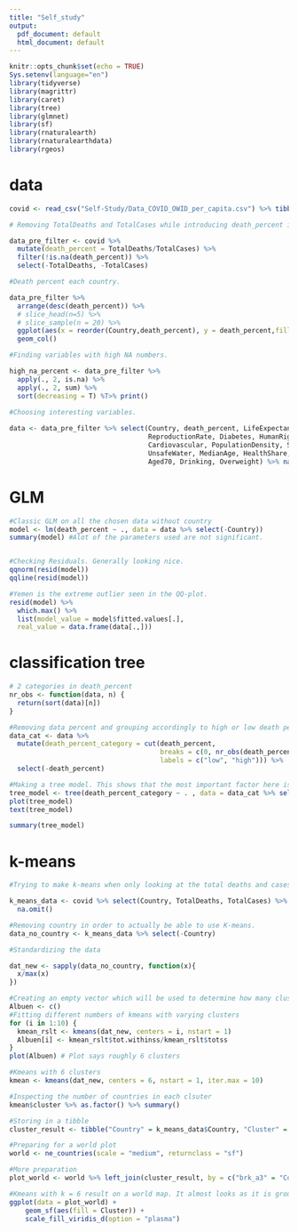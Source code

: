 ```yaml
---
title: "Self_study"
output:
  pdf_document: default
  html_document: default
---
```


```r
knitr::opts_chunk$set(echo = TRUE)
Sys.setenv(language="en")
library(tidyverse)
library(magrittr)
library(caret)
library(tree)
library(glmnet)
library(sf)
library(rnaturalearth)
library(rnaturalearthdata)
library(rgeos)
```



# data

```r
covid <- read_csv("Self-Study/Data_COVID_OWID_per_capita.csv") %>% tibble()  #Reading the data into a tibble

# Removing TotalDeaths and TotalCases while introducing death_percent instead

data_pre_filter <- covid %>% 
  mutate(death_percent = TotalDeaths/TotalCases) %>% 
  filter(!is.na(death_percent)) %>% 
  select(-TotalDeaths, -TotalCases) 

#Death percent each country.

data_pre_filter %>%
  arrange(desc(death_percent)) %>% 
  # slice_head(n=5) %>% 
  # slice_sample(n = 20) %>%
  ggplot(aes(x = reorder(Country,death_percent), y = death_percent,fill = death_percent)) +
  geom_col()  

#Finding variables with high NA numbers.

high_na_percent <- data_pre_filter %>%
  apply(., 2, is.na) %>%
  apply(., 2, sum) %>%
  sort(decreasing = T) %T>% print()

#Choosing interesting variables. 
 
data <- data_pre_filter %>% select(Country, death_percent, LifeExpectancy, Literacy, Population,
                                   ReproductionRate, Diabetes, HumanRights,
                                   Cardiovascular, PopulationDensity, Sanitation,
                                   UnsafeWater, MedianAge, HealthShare, SmokeDaily,
                                   Aged70, Drinking, Overweight) %>% na.omit()
```

# GLM

```r

#Classic GLM on all the chosen data without country 
model <- lm(death_percent ~ ., data = data %>% select(-Country))
summary(model) #Alot of the parameters used are not significant.


#Checking Residuals. Generally looking nice.
qqnorm(resid(model))
qqline(resid(model))

#Yemen is the extreme outlier seen in the QQ-plot.
resid(model) %>%
  which.max() %>%
  list(model_value = model$fitted.values[.],
  real_value = data.frame(data[.,]))


```


# classification tree

```r

# 2 categories in death_percent
nr_obs <- function(data, n) {
  return(sort(data)[n])
}

#Removing data percent and grouping accordingly to high or low death percent
data_cat <- data %>% 
  mutate(death_percent_category = cut(death_percent,
                                      breaks = c(0, nr_obs(death_percent, 25), max(death_percent)),
                                      labels = c("low", "high"))) %>% 
  select(-death_percent)

#Making a tree model. This shows that the most important factor here is the population. 
tree_model <- tree(death_percent_category ~ . , data = data_cat %>% select(-Country))
plot(tree_model)
text(tree_model)

summary(tree_model)


```

# k-means

```r

#Trying to make k-means when only looking at the total deaths and cases for each country. 

k_means_data <- covid %>% select(Country, TotalDeaths, TotalCases) %>% 
  na.omit()

#Removing country in order to actually be able to use K-means. 
data_no_country <- k_means_data %>% select(-Country)

#Standardizing the data 

dat_new <- sapply(data_no_country, function(x){
  x/max(x)
})

#Creating an empty vector which will be used to determine how many clusters we will use
Albuen <- c()
#Fitting different numbers of kmeans with varying clusters
for (i in 1:10) {
  kmean_rslt <- kmeans(dat_new, centers = i, nstart = 1)
  Albuen[i] <- kmean_rslt$tot.withinss/kmean_rslt$totss
}
plot(Albuen) # Plot says roughly 6 clusters

#Kmeans with 6 clusters
kmean <- kmeans(dat_new, centers = 6, nstart = 1, iter.max = 10)

#Inspecting the number of countries in each clsuter
kmean$cluster %>% as.factor() %>% summary()

#Storing in a tibble
cluster_result <- tibble("Country" = k_means_data$Country, "Cluster" = kmean$cluster)

#Preparing for a world plot
world <- ne_countries(scale = "medium", returnclass = "sf")

#More preparation
plot_world <- world %>% left_join(cluster_result, by = c("brk_a3" = "Country")) %>% mutate(Cluster = as.factor(Cluster))

#Kmeans with k = 6 result on a world map. It almost looks as it is grouped by continent
ggplot(data = plot_world) +
    geom_sf(aes(fill = Cluster)) +
    scale_fill_viridis_d(option = "plasma")
```



